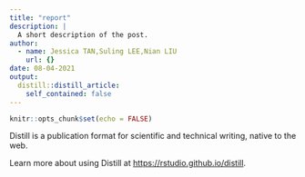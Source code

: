 ```yaml
---
title: "report"
description: |
  A short description of the post.
author:
  - name: Jessica TAN,Suling LEE,Nian LIU
    url: {}
date: 08-04-2021
output:
  distill::distill_article:
    self_contained: false
---
```



```r
knitr::opts_chunk$set(echo = FALSE)
```

Distill is a publication format for scientific and technical writing, native to the web.

Learn more about using Distill at <https://rstudio.github.io/distill>.


